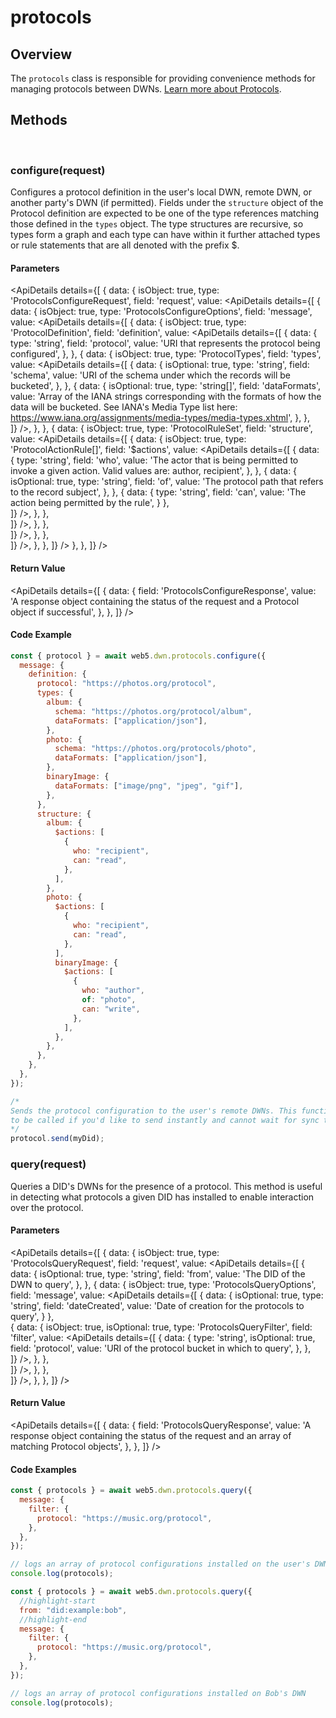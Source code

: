 
# protocols

## Overview
The `protocols` class is responsible for providing convenience methods for managing protocols between DWNs. [Learn more about Protocols](/docs/web5/learn/protocols).

<Divider type="slash"/>

<section class="api-docs">

## Methods

<br/>

### configure(request)

Configures a protocol definition in the user's local DWN, remote DWN, or another party's DWN (if permitted). Fields under the `structure` object of the Protocol definition are expected to be one of the type references matching those defined in the `types` object. The type structures are recursive, so types form a graph and each type can have within it further attached types or rule statements that are all denoted with the prefix $.

#### Parameters

<ApiDetails
  details={[
    {
      data: {
        isObject: true,
        type: 'ProtocolsConfigureRequest',
        field: 'request',
        value: <ApiDetails
                details={[
                {
                  data: {
                    isObject: true,
                    type: 'ProtocolsConfigureOptions',
                    field: 'message',
                    value: <ApiDetails
                            details={[
                            {
                                data: {
                                    isObject: true,
                                    type: 'ProtocolDefinition',
                                    field: 'definition',
                                    value: <ApiDetails
                                            details={[
                                            {
                                                data: {
                                                    type: 'string',
                                                    field: 'protocol',
                                                    value: 'URI that represents the protocol being configured',
                                                },
                                            },
                                            {
                                                data: {
                                                    isObject: true,
                                                    type: 'ProtocolTypes',
                                                    field: 'types',
                                                    value: <ApiDetails
                                                            details={[
                                                            {
                                                                data: {
                                                                    isOptional: true,
                                                                    type: 'string',
                                                                    field: 'schema',
                                                                    value: 'URI of the schema under which the records will be bucketed',
                                                                },
                                                            },
                                                            {
                                                                data: {
                                                                    isOptional: true,
                                                                    type: 'string[]',
                                                                    field: 'dataFormats',
                                                                    value: 'Array of the IANA strings corresponding with the formats of how the data will be bucketed. See IANA\'s Media Type list here: https://www.iana.org/assignments/media-types/media-types.xhtml',
                                                                },
                                                            },                              
                                                        ]}
                                                      />,
                                                },
                                            }, 
                                            {
                                                data: {
                                                    isObject: true,
                                                    type: 'ProtocolRuleSet',
                                                    field: 'structure',
                                                    value: <ApiDetails
                                                            details={[
                                                            {
                                                                data: {
                                                                    isObject: true,
                                                                    type: 'ProtocolActionRule[]',
                                                                    field: '$actions',
                                                                    value: <ApiDetails
                                                                            details={[
                                                                            {
                                                                              data: {
                                                                                type: 'string',
                                                                                field: 'who',
                                                                                value: 'The actor that is being permitted to invoke a given action. Valid values are: author, recipient',
                                                                              },
                                                                            },
                                                                            {
                                                                              data: {
                                                                                isOptional: true,
                                                                                type: 'string',
                                                                                field: 'of',
                                                                                value: 'The protocol path that refers to the record subject',
                                                                              },
                                                                            }, 
                                                                            {
                                                                              data: {
                                                                                type: 'string',
                                                                                field: 'can',
                                                                                value: 'The action being permitted by the rule',
                                                                              }
                                                                            },                             
                                                                        ]}
                                                                      />,
                                                                },
                                                            },                              
                                                        ]}
                                                      />,
                                                },
                                            },                                                             
                                        ]}
                                      />,
                                },
                            },                                            
                        ]}
                      />,
                  },
                },
              ]}
          />
      },
    },
  ]}
/>


#### Return Value

<ApiDetails
  details={[
    {
      data: {
        field: 'ProtocolsConfigureResponse',
        value: 'A response object containing the status of the request and a Protocol object if successful',
      },
    },
  ]}
/>



#### Code Example

```js
const { protocol } = await web5.dwn.protocols.configure({
  message: {
    definition: {
      protocol: "https://photos.org/protocol",
      types: {
        album: {
          schema: "https://photos.org/protocol/album",
          dataFormats: ["application/json"],
        },
        photo: {
          schema: "https://photos.org/protocols/photo",
          dataFormats: ["application/json"],
        },
        binaryImage: {
          dataFormats: ["image/png", "jpeg", "gif"],
        },
      },
      structure: {
        album: {
          $actions: [
            {
              who: "recipient",
              can: "read",
            },
          ],
        },
        photo: {
          $actions: [
            {
              who: "recipient",
              can: "read",
            },
          ],
          binaryImage: {
            $actions: [
              {
                who: "author",
                of: "photo",
                can: "write",
              },
            ],
          },
        },
      },
    },
  },
});

/*
Sends the protocol configuration to the user's remote DWNs. This function only needs 
to be called if you'd like to send instantly and cannot wait for sync to occur.
*/
protocol.send(myDid); 
```




<Divider type="slash"/>

### query(request)

Queries a DID's DWNs for the presence of a protocol. This method is useful in detecting what protocols a given DID has installed to enable interaction over the protocol.

#### Parameters

<ApiDetails
  details={[
    {
      data: {
        isObject: true,
        type: 'ProtocolsQueryRequest',
        field: 'request',
        value: <ApiDetails
                details={[
                {
                    data: {
                        isOptional: true,
                        type: 'string',
                        field: 'from',
                        value: 'The DID of the DWN to query',
                    },
                },
                {
                    data: {
                        isObject: true,
                        type: 'ProtocolsQueryOptions',
                        field: 'message',
                        value: <ApiDetails
                                details={[
                                {
                                    data: {
                                        isOptional: true,
                                        type: 'string',
                                        field: 'dateCreated',
                                        value: 'Date of creation for the protocols to query',
                                    }
                                },                           
                                {
                                    data: {
                                        isObject: true,
                                        isOptional: true,
                                        type: 'ProtocolsQueryFilter',
                                        field: 'filter',
                                        value: <ApiDetails
                                                details={[
                                                {
                                                    data: {
                                                        type: 'string',
                                                        isOptional: true,
                                                        field: 'protocol',
                                                        value: 'URI of the protocol bucket in which to query',
                                                    },
                                                },  
                                            ]}
                                        />,
                                    },
                                },                            
                            ]}
                        />,
                    },
                },                                             
            ]}
          />,
      },
    },
  ]}
/>


#### Return Value

<ApiDetails
  details={[
    {
      data: {
        field: 'ProtocolsQueryResponse',
        value: 'A response object containing the status of the request and an array of matching Protocol objects',
      },
    },
  ]}
/>


#### Code Examples

```js
const { protocols } = await web5.dwn.protocols.query({
  message: {
    filter: {
      protocol: "https://music.org/protocol",
    },
  },
});

// logs an array of protocol configurations installed on the user's DWN
console.log(protocols);
```

```js
const { protocols } = await web5.dwn.protocols.query({
  //highlight-start
  from: "did:example:bob",
  //highlight-end
  message: {
    filter: {
      protocol: "https://music.org/protocol",
    },
  },
});

// logs an array of protocol configurations installed on Bob's DWN
console.log(protocols);
```
</section>
